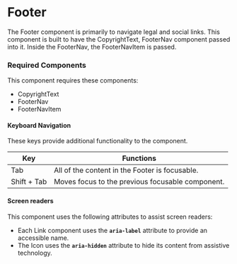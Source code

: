
<Meta title="Experimental/Footer/Footer" />

# Footer

The Footer component is primarily to navigate legal and social links.
This component is built to have the CopyrightText, FooterNav component passed into it. Inside the FooterNav, the FooterNavItem is passed.

### Required Components

This component requires these components:
- CopyrightText
- FooterNav
- FooterNavItem

#### Keyboard Navigation

These keys provide additional functionality to the component.

| Key | Functions |
| ---- | ---- |
| Tab | All of the content in the Footer is focusable. |
| Shift + Tab | Moves focus to the previous focusable component. |

#### Screen readers

This component uses the following attributes to assist screen readers:
- Each Link component uses the **`aria-label`** attribute to provide an accessible name.
- The Icon uses the **`aria-hidden`** attribute to hide its content from assistive technology.
